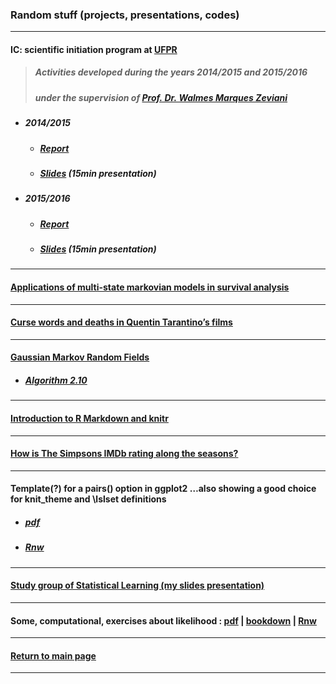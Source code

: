 ### Random stuff (projects, presentations, codes)

***

<h4>IC: scientific initiation program at [UFPR](https://goo.gl/DtVAbi)</h4>

> <h5>Activities developed during the years 2014/2015 and 2015/2016</h5>
> <h5>under the supervision of [Prof. Dr. Walmes Marques Zeviani](https://leg.ufpr.br/~walmes)</h5>

* <h5>2014/2015</h5>

    + <h5>[Report](ic/final_report_14.15.pdf)</h5>

    + <h5>[Slides](ic/slides_14.15.pdf) (15min presentation)</h5>

* <h5>2015/2016</h5>

    + <h5>[Report](ic/final_report_15.16.pdf)</h5>

    + <h5>[Slides](ic/slides_15.16.pdf) (15min presentation)</h5>

***

<h4>[Applications of multi-state markovian models in survival analysis](multi-state_markovian_models.pdf)</h4>

***

<h4>[Curse words and deaths in Quentin Tarantino's films](tarantino/)</h4>

***

<h4>[Gaussian Markov Random Fields](http://github.com/mynameislaure/GMRF/)</h4>

* <h5>[Algorithm 2.10](gmrf/helpmepls.html)</h5>

***

<h4>[Introduction to R Markdown and knitr](rmd-rautu/)</h4>

***

<h4>[How is The Simpsons IMDb rating along the seasons?](simpsons/)</h4>

***

<h4>Template(?) for a pairs() option in ggplot2 ...also showing a good choice for knit_theme and \\lslset definitions</h4>

* <h5>[pdf](stuff.pdf)</h5>

* <h5>[Rnw](stuff.Rnw)</h5>

***

<h4>[Study group of Statistical Learning (my slides presentation)](../islr/slides.pdf)</h4>

***

<h4>Some, computational, exercises about likelihood :
    [pdf](likelihood.pdf) |
    [bookdown](lkl_ex_bookdown/) |
    [Rnw](likelihood.Rnw)
</h4>

***

<h4>[Return to main page](http://leg.ufpr.br/~henrique)</h4>

***
